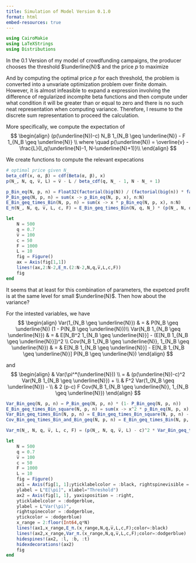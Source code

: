 ```yaml
---
title: Simulation of Model Version 0.1.0
format: html
embed-resources: true
---
```


```julia
using CairoMakie
using LaTeXStrings
using Distributions
```

In the 0.1 Version of my model of crowdfunding campaigns,
the producer chooses the threshold $\underline{N}$ and the price $p$ to maximize
\begin{align}
(p-c) E[N_B 1_{N_B \geq \underline{N}}] - F E[1_{N_B \geq \underline{N}}]
\end{align}

And by computing the optimal price $p$ for each threshold,
the problem is converted into a unvariate optimization problem
over finite domain. However, it is almost infeasible to expand
a expression involving the difference of
regularized incomplte beta functions and then compute under what
condition it will be greater than or equal to zero
and there is no such neat representation when
computing variance.
Therefore, I resume to the discrete sum representation to
proceed the calculation.

More specifically, we compute the expectation of
$$
\begin{align}
(p(\underline{N})-c) N_B 1_{N_B \geq \underline{N}} - F 1_{N_B \geq \underline{N}} \\
where \quad  p(\underline{N}) = \overline{v} - \frac{L}{I_q(\underline{N}-1, N-\underline{N}+1)}\\
\end{align}
$$

We create functions to compute the relevant expecations

```julia
# optimal price given N̲
beta_cdf(x, α, β) = cdf(Beta(α, β), x)
p(N̲, N, q, v̅, L) = v̅ - L / beta_cdf(q, N̲ - 1, N - N̲ + 1)
```


```julia
p_Bin_eq(N, p, n) = Float32(factorial(big(N)) / (factorial(big(n)) * factorial(big(N - n))) * p^n * (1-p)^(N-n))
P_Bin_geq(N, p, n) = sum(x -> p_Bin_eq(N, p, x), n:N)
E_Bin_geq_times_Bin(N, p, n) = sum(x -> x * p_Bin_eq(N, p, x), n:N)
E_π(N̲, N, q, v̅, L, c, F) = E_Bin_geq_times_Bin(N, q, N̲) * (p(N̲, N, q, v̅, L) - c) - F * P_Bin_geq(N, q, N̲)
```

```julia
let
    N = 500
    q = 0.7
    v̅ = 100
    c = 50
    F = 1000
    L = 10
    fig = Figure()
    ax = Axis(fig[1,1])
    lines!(ax,2:N-2,E_π.(2:N-2,N,q,v̅,L,c,F))
    fig
end
```

It seems that at least for this combination of parameters,
the expetced profit is at the same level for small $\underline{N}$.
Then how about the variance?

For the intested variables, we have
$$
\begin{align}
    Var(1_{N_B \geq \underline{N}}) & = & P(N_B \geq \underline{N}) (1 - P(N_B \geq \underline{N}))\\
    Var(N_B 1_{N_B \geq \underline{N}}) & = & E[N_B^2 1_{N_B \geq \underline{N}}] -
    (E[N_B 1_{N_B \geq \underline{N}}])^2 \\
    Cov(N_B 1_{N_B \geq \underline{N}}, 1_{N_B \geq \underline{N}}) & = &
    E[N_B 1_{N_B \geq \underline{N}}] -
    E[N_B 1_{N_B \geq \underline{N}}] P(N_B \geq \underline{N})
\end{align}
$$

and
$$
\begin{align}
& Var(\pi^*(\underline{N})) \\
=  & (p(\underline{N})-c)^2 Var(N_B 1_{N_B \geq \underline{N}}) + \\
& F^2 Var(1_{N_B \geq \underline{N}}) - \\
& 2 (p-c) F Cov(N_B 1_{N_B \geq \underline{N}}, 1_{N_B \geq \underline{N}})
\end{align}
$$

```julia
Var_Bin_geq(N, p, n) = P_Bin_geq(N, p, n) * (1- P_Bin_geq(N, p, n))
E_Bin_geq_times_Bin_square(N, p, n) = sum(x -> x^2 * p_Bin_eq(N, p, x), n:N)
Var_Bin_geq_times_Bin(N, p, n) = E_Bin_geq_times_Bin_square(N, p, n) - E_Bin_geq_times_Bin(N, p, n)^2
Cov_Bin_geq_times_Bin_and_Bin_geq(N, p, n) = E_Bin_geq_times_Bin(N, p, n) - E_Bin_geq_times_Bin(N, p, n) * P_Bin_geq(N, p, n)
```

```julia
Var_π(N̲, N, q, v̅, L, c, F) = (p(N̲, N, q, v̅, L) - c)^2 * Var_Bin_geq_times_Bin(N, q, N̲) + F^2 * Var_Bin_geq(N, q, N̲) - 2 * (p(N̲, N, q, v̅, L) - c) * F * Cov_Bin_geq_times_Bin_and_Bin_geq(N, q, N̲)
```

```julia
let
    N = 500
    q = 0.7
    v̅ = 100
    c = 50
    F = 1000
    L = 10
    fig = Figure()
    ax1 = Axis(fig[1, 1];yticklabelcolor = :black, rightspinevisible = false,
    ylabel = L"E[\pi]", xlabel="Threshold")
    ax2 = Axis(fig[1, 1], yaxisposition = :right,
    yticklabelcolor = :dodgerblue,
    ylabel = L"Var(\pi)",
    rightspinecolor = :dodgerblue,
    ytickcolor = :dodgerblue)
    x_range = 2:floor(Int64,q*N)
    lines!(ax1,x_range,E_π.(x_range,N,q,v̅,L,c,F);color=:black)
    lines!(ax2,x_range,Var_π.(x_range,N,q,v̅,L,c,F);color=:dodgerblue)
    hidespines!(ax2, :l, :b, :t)
    hidexdecorations!(ax2)
    fig
end
```

